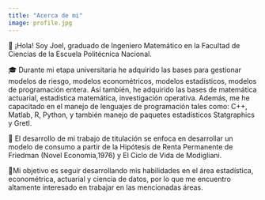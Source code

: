 ```yaml
---
title: "Acerca de mi"
image: profile.jpg
---
```


👋 ¡Hola! Soy Joel, graduado de Ingeniero Matemático en la Facultad de Ciencias de la Escuela Politécnica Nacional.

🎓 Durante mi etapa universitaria he adquirido las bases para gestionar modelos de riesgo, modelos econométricos, modelos estadísticos, modelos de programación entera. Así también, he adquirido las bases de matemática actuarial, estadística matemática, investigación operativa. Además, me he capacitado en el manejo de lenguajes de programación tales como: C++, Matlab, R, Python, y también manejo de paquetes estadísticos Statgraphics y Gretl.

📝 El desarrollo de mi trabajo de titulación se enfoca en desarrollar un modelo de consumo a partir de la Hipótesis de Renta Permanente de Friedman (Novel Economia,1976) y El Ciclo de Vida de Modigliani.

🎯Mi objetivo es seguir desarrollando mis habilidades en el área estadística, econométrica, actuarial y ciencia de datos, por lo que me encuentro altamente interesado en trabajar en las mencionadas áreas.
